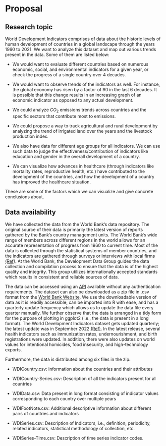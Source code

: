 # Proposal

## Research topic

World Development Indicators comprises of data about the historic levels of human development of countries in a global landscape through the years 1960 to 2021. We want to analyze this dataset and map out various trends present in the data. Some of them are listed below:

  * We would want to evaluate different countries based on numerous economic, social, and environmental indicators for a given year, or check the progress of a single country over 4 decades. 
  
  * We would want to observe trends of the indicators as well. For instance, the global economy has risen by a factor of 90 in the last 6 decades. It is possible that this change results in an increasing graph of an economic indicator as opposed to any actual development. 
  
  * We could analyze $CO_2$ emissions trends across countries and the specific sectors that contribute most to emissions. 
  
  * We could propose a way to track agricultural and rural development by analyzing the trend of irrigated land over the years and the livestock production index. 
  
  * We also have data for different age groups for all indicators. We can use such data to judge the effectiveness/contribution of indicators like education and gender in the overall development of a country. 
  
  * We can visualize how advances in healthcare (through indicators like mortality rates, reproductive health, etc.) have contributed to the development of the countries, and how the development of a country has improved the healthcare situation. 

These are some of the factors which we can visualize and give concrete conclusions about. 

## Data availability

We have collected the data from the World Bank’s data repository. The original source of their data is primarily the latest version of reports gathered by the Bank’s country management units. The World Bank’s wide range of members across different regions in the world allows for an accurate representation of progress from 1960 to current time. Most of the data is collected through the statistical systems of member countries, and the indicators are gathered through surveys or interviews with local firms [(Ref)](https://datahelpdesk.worldbank.org/knowledgebase/articles/906531-methodologies). At the World Bank, the Development Data Group guides the data collection and compilation process to ensure that the data is of the highest quality and integrity. This group utilizes internationally accepted standards which results in consistent and reliable sources of data. 

The data can be accessed using an [API](https://datahelpdesk.worldbank.org/knowledgebase/articles/898599-indicator-api-queries) available without any authentication requirements. The dataset can also be downloaded as a zip file in .csv format from the [World Bank Website](https://datacatalog.worldbank.org/search/dataset/0037712/World-Development-Indicators). We use the downloadable version of data as it is readily accessible, can be imported into R with ease, and has a quarterly update frequency which allows us to update the data file every quarter manually. We further observe that the data is arranged in a tidy form for the purpose of plotting in ggplot2 (i.e., the data is present in a long format). The World Development Indicators dataset gets updated quarterly; the latest update was in September 2022 [(Ref)](https://datahelpdesk.worldbank.org/knowledgebase/articles/906522). In the latest release, several health indicators such as immunization rates, undernourishment, and birth registrations were updated. In addition, there were also updates on world values for intentional homicides, food insecurity, and high-technology exports. 

Furthermore, the data is distributed among six files in the zip. 

  * WDICountry.csv: Information about the countries and their attributes
  
  * WDICountry-Series.csv: Description of all the indicators present for all countries
  
  * WDIData.csv: Data present in long format consisting of indicator values corresponding to each country over multiple years
  
  * WDIFootNote.csv: Additional descriptive information about different pairs of countries and indicators
  
  * WDISeries.csv: Description of Indicators, i.e., definition, periodicity, related indicators, statistical methodology of collection, etc.
  
  * WDISeries-Time.csv: Description of time series indicator codes. 
  

